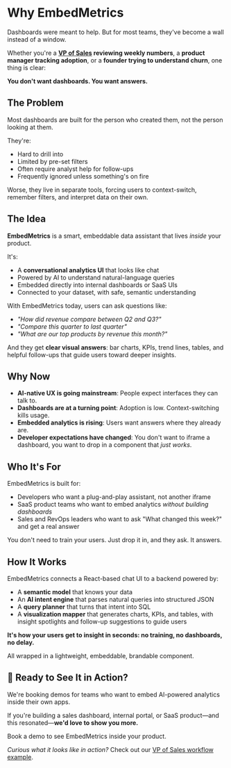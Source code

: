 # Why EmbedMetrics

Dashboards were meant to help. But for most teams, they've become a wall instead of a window.

Whether you're a **[VP of Sales](./vp-sales-weekly-review-without-dashboards) reviewing weekly numbers**, a **product manager tracking adoption**, or a **founder trying to understand churn**, one thing is clear:

**You don't want dashboards. You want answers.**

## The Problem

Most dashboards are built for the person who created them, not the person looking at them.

They're:

- Hard to drill into
- Limited by pre-set filters
- Often require analyst help for follow-ups
- Frequently ignored unless something's on fire

Worse, they live in separate tools, forcing users to context-switch, remember filters, and interpret data on their own.

## The Idea

**EmbedMetrics** is a smart, embeddable data assistant that lives _inside_ your product.

It's:

- A **conversational analytics UI** that looks like chat
- Powered by AI to understand natural-language queries
- Embedded directly into internal dashboards or SaaS UIs
- Connected to your dataset, with safe, semantic understanding

With EmbedMetrics today, users can ask questions like:

- _"How did revenue compare between Q2 and Q3?"_
- _"Compare this quarter to last quarter"_
- _"What are our top products by revenue this month?"_

And they get **clear visual answers**: bar charts, KPIs, trend lines, tables, and helpful follow-ups that guide users toward deeper insights.

## Why Now

- **AI-native UX is going mainstream**: People expect interfaces they can talk to.
- **Dashboards are at a turning point**: Adoption is low. Context-switching kills usage.
- **Embedded analytics is rising**: Users want answers where they already are.
- **Developer expectations have changed**: You don't want to iframe a dashboard, you want to drop in a component that _just works_.

## Who It's For

EmbedMetrics is built for:

- Developers who want a plug-and-play assistant, not another iframe
- SaaS product teams who want to embed analytics _without building dashboards_
- Sales and RevOps leaders who want to ask "What changed this week?" and get a real answer

You don't need to train your users. Just drop it in, and they ask. It answers.

## How It Works

EmbedMetrics connects a React-based chat UI to a backend powered by:

- A **semantic model** that knows your data
- An **AI intent engine** that parses natural queries into structured JSON
- A **query planner** that turns that intent into SQL
- A **visualization mapper** that generates charts, KPIs, and tables, with insight spotlights and follow-up suggestions to guide users

**It's how your users get to insight in seconds: no training, no dashboards, no delay.**

All wrapped in a lightweight, embeddable, brandable component.

## 🚀 Ready to See It in Action?

We're booking demos for teams who want to embed AI-powered analytics inside their own apps.

If you're building a sales dashboard, internal portal, or SaaS product—and this resonated—**we'd love to show you more.**

<BookDemoLink>Book a demo</BookDemoLink> to see EmbedMetrics inside your product.

_Curious what it looks like in action?_ Check out our [VP of Sales workflow example](./vp-sales-weekly-review-without-dashboards).
